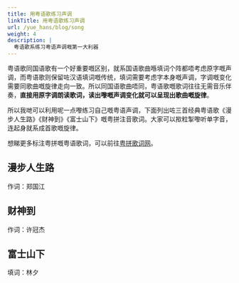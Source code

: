```yaml
---
title: 用粤语歌练习声调
linkTitle: 用粤语歌练习声调
url: /yue_hans/blog/song
weight: 4
description: |
  粤语歌系练习粤语声调嘅第一大利器
---
```



粤语歌同国语歌有一个好重要嘅区别，就系国语歌曲喺填词个阵都唔考虑原字嘅声调，而粤语歌则保留咗汉语填词嘅传统，填词需要考虑字本身嘅声调，字调嘅变化需要同歌曲嘅旋律走向一致。所以同国语歌曲唔同，粤语歌嘅歌词往往无需音乐伴奏，**直接用原字调朗读歌词，读出嚟嘅声调变化就可以呈现出歌曲嘅旋律**。

所以我哋可以利用呢一点嚟练习自己嘅粤语声调，下面列出咗三首经典粤语歌《漫步人生路》《财神到》《富士山下》嘅粤拼注音歌词。大家可以揿粒掣嚟听单字音，连起身就系成首歌嘅旋律。

想睇更多标注粤拼嘅粤语歌词，可以前往[粤拼歌词网](https://jyut6.com/)。

## 漫步人生路

作词：郑国江

<SampleText client:idle sample="maanboujansanglou" />

## 财神到

作词：许冠杰

<SampleText client:idle sample="coisandou" />

## 富士山下

填词：林夕

<SampleText client:idle sample="fusisaanhaa" />
